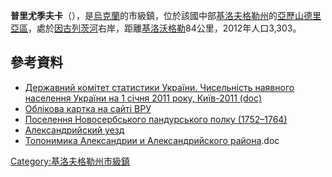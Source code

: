 {{No footnotes|time=2015-09-16T14:37:27+00:00}}
<!-- 檔案不存在 [[Image:Приютівка1.jpg|right]] -->

{{coord|48|43|13|N|33|3|55|E|scale:30000_region:UA|display=title}}

'''普里尤季夫卡'''（{{lang-uk|Приютівка}}），是[[烏克蘭|烏克蘭]]的市級鎮，位於該國中部[[基洛夫格勒州|基洛夫格勒州]]的[[亞歷山德里亞區|亞歷山德里亞區]]，處於[[因古列茨河|因古列茨河]]右岸，距離[[基洛沃格勒|基洛沃格勒]]84公里，2012年人口3,303。

==參考資料==
*[https://web.archive.org/web/20121010205321/http://stat6.stat.lviv.ua/PXWEB2007/ukr/publ/2011/chnas.zip Державний комітет статистики України. Чисельність наявного населення України на 1 січня 2011 року, Київ-2011 (doc)]
* [http://gska2.rada.gov.ua/pls/z7502/A005?rdat1=03.07.2008&rf7571=17444 Облікова картка на сайті ВРУ]{{dead link|date=2018年3月 |bot=InternetArchiveBot |fix-attempted=yes }}
* [http://www.library.kr.ua/kray/shl3.html Поселення Новосербського пандурського полку (1752–1764)] {{Wayback|url=http://www.library.kr.ua/kray/shl3.html |date=20191003113036 }}
* [http://www.rodovoyegnezdo.narod.ru/Kherson/Alexandria_Uezd.html Александрийский уезд] {{Wayback|url=http://www.rodovoyegnezdo.narod.ru/Kherson/Alexandria_Uezd.html |date=20210121200730 }}{{ref-ru}}
* [http://www.library.alexandriya.com/files/toponamika.doc Топонимика Александрии и Александрийского района]{{dead link|date=2018年1月 |bot=InternetArchiveBot |fix-attempted=yes }}.doc{{ref-ru}}

{{DEFAULTSORT:Приютівка}}
[[Category:基洛夫格勒州市級鎮|Category:基洛夫格勒州市級鎮]]


{{Kirovohrad-geo-stub}}